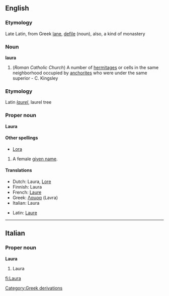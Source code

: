 [[Category:Greek derivations]]

==English==
===Etymology===
Late Latin, from Greek [[lane]], [[defile]] (noun), also, a kind of monastery

===Noun===
'''laura'''

#(''Roman Catholic Church'') A number of [[hermitage]]s or cells in the same neighborhood occupied by [[anchorite]]s who were under the same superior - C. Kingsley

===Etymology===
Latin ''[[laurel]]'', laurel tree

===Proper noun===
'''Laura'''
{{wikipedia}}

====Other spellings====
*[[Lora]]

#A female [[given name]].

====Translations====
{{top}}
*Dutch: Laura, [[Lore]]
*Finnish: Laura
*French: [[Laure]]
*Greek: [[Λαυρα]] (Lavra)
*Italian: Laura
{{mid}}
*Latin: [[Laure]]
{{bottom}}
----

==Italian==
===Proper noun===
'''Laura'''

#Laura

[[fi:Laura]]